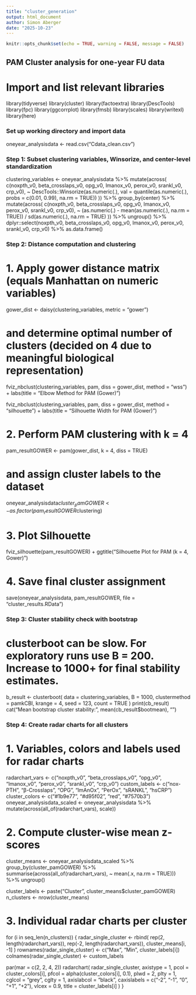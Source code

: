 ```yaml
---
title: "cluster_generation"
output: html_document
author: Simon Aberger
date: "2025-10-23"
---
```


```r
knitr::opts_chunk$set(echo = TRUE, warning = FALSE, message = FALSE)
```

## PAM Cluster analysis for one-year FU data

# Import and list relevant libraries
  library(tidyverse)
  library(cluster)
  library(factoextra)
  library(DescTools)
  library(fpc)
  library(ggcorrplot)
  library(fmsb)
  library(scales)
  library(writexl)
  library(here)

### Set up working directory and import data
oneyear_analysisdata <- read.csv("Cdata_clean.csv")



### Step 1: Subset clustering variables, Winsorize, and center-level standardization

clustering_variables <- oneyear_analysisdata %>%
  mutate(across(
    c(noxpth_v0, beta_crosslaps_v0, opg_v0,
      lmanox_v0, perox_v0, srankl_v0, crp_v0),
    ~ DescTools::Winsorize(as.numeric(.),
                           val = quantile(as.numeric(.), probs = c(0.01, 0.99), na.rm = TRUE))
  )) %>%
  group_by(center) %>%
  mutate(across(
    c(noxpth_v0, beta_crosslaps_v0, opg_v0,
      lmanox_v0, perox_v0, srankl_v0, crp_v0),
    ~ (as.numeric(.) - mean(as.numeric(.), na.rm = TRUE)) /
      sd(as.numeric(.), na.rm = TRUE)
  )) %>%
  ungroup() %>%
  dplyr::select(noxpth_v0, beta_crosslaps_v0, opg_v0,
         lmanox_v0, perox_v0, srankl_v0, crp_v0) %>%
  as.data.frame()


### Step 2: Distance computation and clustering

# 1. Apply gower distance matrix (equals Manhattan on numeric variables)
gower_dist <- daisy(clustering_variables, metric = "gower")

# and determine optimal number of clusters (decided on 4 due to meaningful biological representation)
fviz_nbclust(clustering_variables, pam, diss = gower_dist, method = "wss") +
  labs(title = "Elbow Method for PAM (Gower)")

fviz_nbclust(clustering_variables, pam, diss = gower_dist, method = "silhouette") +
  labs(title = "Silhouette Width for PAM (Gower)")

# 2. Perform PAM clustering with k = 4
pam_resultGOWER <- pam(gower_dist, k = 4, diss = TRUE)

# and assign cluster labels to the dataset
oneyear_analysisdata$cluster_pamGOWER <- as.factor(pam_resultGOWER$clustering)

# 3. Plot Silhouette
fviz_silhouette(pam_resultGOWER) +
  ggtitle("Silhouette Plot for PAM (k = 4, Gower)")

# 4. Save final cluster assignment
save(oneyear_analysisdata, pam_resultGOWER, file = "cluster_results.RData")


### Step 3: Cluster stability check with bootstrap

# clusterboot can be slow. For exploratory runs use B = 200. Increase to 1000+ for final stability estimates.
b_result <- clusterboot(
  data = clustering_variables,
  B = 1000,
  clustermethod = pamkCBI,
  krange = 4,
  seed = 123,
  count = TRUE
)
print(cb_result)
cat("Mean bootstrap cluster stability:", mean(cb_result$bootmean), "\n")


### Step 4: Create radar charts for all clusters

# 1. Variables, colors and labels used for radar charts
radarchart_vars <- c("noxpth_v0", "beta_crosslaps_v0",
                     "opg_v0", "lmanox_v0", "perox_v0", "srankl_v0", "crp_v0")
custom_labels <- c("nox-PTH", "β-Crosslaps", "OPG", "lmAnOx", "PerOx", "sRANKL", "hsCRP")
cluster_colors <- c("#1b9e77", "#d95f02", "red", "#7570b3")
oneyear_analysisdata_scaled <- oneyear_analysisdata %>%
  mutate(across(all_of(radarchart_vars), scale))

# 2. Compute cluster-wise mean z-scores
cluster_means <- oneyear_analysisdata_scaled %>%
  group_by(cluster_pamGOWER) %>%
  summarise(across(all_of(radarchart_vars), ~ mean(.x, na.rm = TRUE))) %>%
  ungroup()

cluster_labels <- paste("Cluster", cluster_means$cluster_pamGOWER)
n_clusters <- nrow(cluster_means)

# 3. Individual radar charts per cluster
for (i in seq_len(n_clusters)) {
  radar_single_cluster <- rbind(
    rep(2, length(radarchart_vars)),
    rep(-2, length(radarchart_vars)),
    cluster_means[i, -1]
  )
  rownames(radar_single_cluster) <- c("Max", "Min", cluster_labels[i])
  colnames(radar_single_cluster) <- custom_labels
  
  par(mar = c(2, 2, 4, 2))
  radarchart(
    radar_single_cluster,
    axistype = 1,
    pcol = cluster_colors[i],
    pfcol = alpha(cluster_colors[i], 0.1),
    plwd = 2,
    plty = 1,
    cglcol = "grey",
    cglty = 1,
    axislabcol = "black",
    caxislabels = c("-2", "-1", "0", "+1", "+2"),
    vlcex = 0.9,
    title = cluster_labels[i]
  )
}
